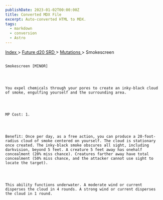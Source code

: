 ```yaml
---
publishDate: 2023-01-02T00:00:00Z
title: Converted MDX File
excerpt: Auto-converted HTML to MDX.
tags:
  - markdown
  - conversion
  - Astro
---
```







[
      Index
     ](-index)
     >
     [
      Future d20 SRD
     ](future-d20-srd-index)
     >
     [
      Mutations
     ](future-d20-srd-mutations-index)
     > Smokescreen
    




## 
    Smokescreen [MINOR]
   



    You expel chemicals through your pores to create an inky-black cloud of smoke, engulfing yourself and the surrounding area.
   



    MP Cost: 1.
   



    Benefit: Once per day, as a free action, you can produce a 20-foot-radius cloud of smoke centered on yourself. The cloud is stationary once created. The inky-black smoke obscures all sight, including darkvision, beyond 5 feet. A creature 5 feet away has onehalf concealment (20% miss chance). Creatures farther away have total concealment (50% miss chance, and the attacker cannot use sight to locate the target).
   



    This ability functions underwater. A moderate wind or current disperses the cloud in 4 rounds. A strong wind or current disperses the cloud in 1 round.
   





